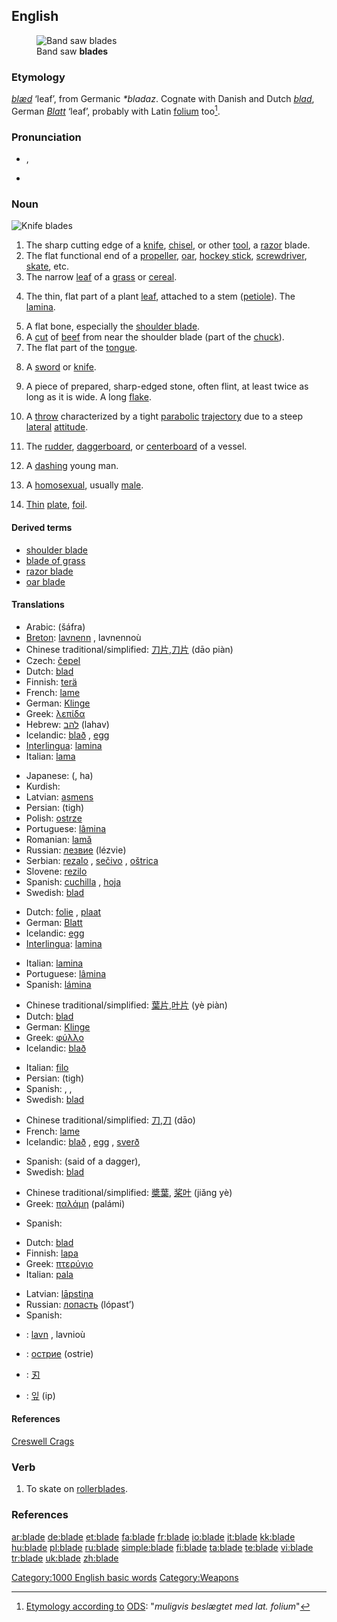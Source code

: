 {{wikipedia|dab=blade (disambiguation)|blade}}
==English==
[[Image:Band saw blades.jpg|thumb|Band saw '''blades''']]

===Etymology===
{{OE.}} ''[[blæd]]'' ‘leaf’, from Germanic ''*bladaz''. Cognate with Danish and Dutch ''[[blad]]'', German ''[[Blatt]]'' ‘leaf’, probably with Latin [[folium]] too<ref>[http://ordnet.dk/ods/opslag?opslag=blad&submit=S%F8g Etymology according to] [[:w:da:ODS|ODS]]: "''muligvis beslægtet med lat. folium''"</ref>.

===Pronunciation===
* {{IPA|/bleɪd/}}, {{SAMPA|/bleId/}}
* {{audio|en-us-blade.ogg|Audio (US)}}
*: {{rhymes|eɪd}}

===Noun===
{{wikipedia}}
[[Image:blade.agr.jpg|thumb|Knife '''blades''']]
{{en-noun}}

# The sharp cutting edge of a [[knife]], [[chisel]], or other [[tool]], a [[razor]] blade.
# The flat functional end of a [[propeller]], [[oar]], [[hockey stick]], [[screwdriver]], [[skate]], etc.
# The narrow [[leaf]] of a [[grass]] or [[cereal]].
# {{botany}} The thin, flat part of a plant [[leaf]], attached to a stem ([[petiole]]).  The [[lamina]].
# A flat bone, especially the [[shoulder blade]].
# A [[cut]] of [[beef]] from near the shoulder blade (part of the [[chuck]]).
# The flat part of the [[tongue]].
# {{poetic}} A [[sword]] or [[knife]].
# {{archaeology}} A piece of prepared, sharp-edged stone, often flint, at least twice as long as it is wide.  A long [[flake]].
# {{context|[[ultimate frisbee]]}} A [[throw]] characterized by a tight [[parabolic]] [[trajectory]] due to a steep [[lateral]] [[attitude]].
# {{context|sailing}} The [[rudder]], [[daggerboard]], or [[centerboard]] of a vessel.
# {{dated}} A [[dashing]] young man.
# {{context|slang|mainly|US}} A [[homosexual]], usually [[male]].
# [[thin|Thin]] [[plate]], [[foil]].

====Derived terms====
* [[shoulder blade]]
* [[blade of grass]]
* [[razor blade]]
* [[oar blade]]

====Translations====
{{trans-top|sharp-edged or pointed working end of a tool or utensil}}
* Arabic: {{Arab|[[شفرة]]}} (šáfra) {{f}}
* [[Breton]]: [[lavnenn]] {{f}}, lavnennoù {{p}}
* Chinese traditional/simplified: [[刀片]],[[刀片]] (dāo piàn)
* Czech: [[čepel]] {{f}}
* Dutch: [[blad]] {{n}}
* Finnish: [[terä]]
* French: [[lame]] {{f}}
* German: [[Klinge]] {{f}}
* Greek: [[λεπίδα]] {{f}}
* Hebrew: [[להב]] (lahav) {{m}}
* Icelandic: [[blað]] {{n}}, [[egg]] {{f}}
* [[Interlingua]]: [[lamina]]
* Italian: [[lama]] {{f}}
{{trans-mid}}
* Japanese: {{Jpan|[[刃]]}} ({{Jpan|[[は]]}}, ha)
* Kurdish: {{KUchar|[[ده‌م]]}}
* Latvian: [[asmens]] {{m}}
* Persian: {{fa-Arab|[[تیغ]]}} (tigh)
* Polish: [[ostrze]] {{n}}
* Portuguese: [[lâmina]] {{f}}
* Romanian: [[lamă]] {{f}}
* Russian: [[лезвие]] (lézvie) {{n}}
* Serbian: [[rezalo]] {{n}}, [[sečivo]] {{n}}, [[oštrica]] {{f}}
* Slovene: [[rezilo]] {{n}}
* Spanish: [[cuchilla]] {{f}}, [[hoja]] {{f}}
* Swedish: [[blad]] {{n}}
{{trans-bottom}}

{{trans-top|thin plate, foil}}
* Dutch: [[folie]] {{m}}, [[plaat]] {{f}}
* German: [[Blatt]] {{n}}
* Icelandic: [[egg]] {{f}}
* [[Interlingua]]: [[lamina]]
{{trans-mid}}
* Italian: [[lamina]] {{f}}
* Portuguese: [[lâmina]] {{f}}
* Spanish: [[lámina]] {{f}}
{{trans-bottom}}

{{trans-top|The flat part of a leaf or petal}}
* Chinese traditional/simplified: [[葉片]],[[叶片]] (yè piàn)
* Dutch: [[blad]] {{n}}
* German: [[Klinge]] {{f}}
* Greek: [[φύλλο]] {{n}}
* Icelandic: [[blað]] {{n}}
{{trans-mid}}
* Italian: [[filo]] {{m}}
* Persian: {{fa-Arab|[[تیغ]]}} (tigh)
* Spanish: {{t|es|hoja|f}}, {{t|es|lámina|f}}, {{t|es|limbo|m}}
* Swedish: [[blad]] {{n}}
{{trans-bottom}}

{{trans-top|slang term for a weapon such as a dagger}}
* Chinese traditional/simplified: [[刀]],[[刀]] (dāo)
* French: [[lame]] {{f}}
* Icelandic: [[blað]] {{n}}, [[egg]] {{f}}, [[sverð]] {{n}}
{{trans-mid}}
* Spanish: {{t|es|cuchillo|m}} (said of a dagger), {{t|es|espada|f}}
* Swedish: [[blad]] {{n}}
{{trans-bottom}}

{{trans-top|flat outer part of an oar}}
* Chinese traditional/simplified: [[槳葉]], [[桨叶]] (jiǎng yè)
* Greek: [[παλάμη]] {{f}} (palámi)
{{trans-mid}}
* Spanish: {{t|es|pala|f}}
{{trans-bottom}}

{{trans-top|part of a propeller}}
* Dutch: [[blad]] {{n}}
* Finnish: [[lapa]]
* Greek: [[πτερύγιο]] {{n}}
* Italian: [[pala]] {{f}}
{{trans-mid}}
* Latvian: [[lāpstiņa]] {{f}}
* Russian: [[лопасть]] (lópast’) {{f}}
* Spanish: {{t|es|aleta|f}}
{{trans-bottom}}

{{checktrans-top}}
* {{ttbc|Breton}}: [[lavn]] {{m}}, lavnioù {{p}}
* {{ttbc|Bulgarian}}: [[острие]] (ostrie) {{n}}
* {{ttbc|CJKV Characters}}: [[刃]]
* {{ttbc|Korean}}: [[잎]] (ip)
{{trans-bottom}}

====References====
{{archaeology}} [http://www.creswell-crags.org.uk/Books_and_links/Glossary.htm#B Creswell Crags]

===Verb===
{{en-verb|blades|blading|bladed}}

# {{informal}} To skate on [[rollerblade]]s.

===References===
<references/>

[[Category:1000 English basic words]]
[[Category:Weapons]]

[[ar:blade]]
[[de:blade]]
[[et:blade]]
[[fa:blade]]
[[fr:blade]]
[[io:blade]]
[[it:blade]]
[[kk:blade]]
[[hu:blade]]
[[pl:blade]]
[[ru:blade]]
[[simple:blade]]
[[fi:blade]]
[[ta:blade]]
[[te:blade]]
[[vi:blade]]
[[tr:blade]]
[[uk:blade]]
[[zh:blade]]